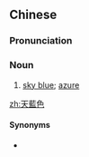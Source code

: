 {{also|天蓝色}}
==Chinese==
{{zh-forms|s=天蓝色|type=12}}

===Pronunciation===
{{zh-pron
|m=tiānlánsè
|c=tin1 laam4 sik1
|mn=thian-lâm-sek
|cat=n
}}

===Noun===
{{zh-noun}}

# [[sky blue]]; [[azure]]

[[zh:天藍色]]

====Synonyms====
* {{zh-l|蔚藍}}

{{zh-cat|Colors}}